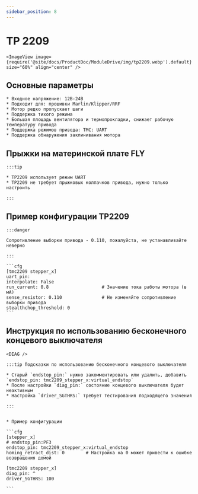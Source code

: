 ```yaml
---
sidebar_position: 8
---
```





# TP 2209

    <ImageView image={require('@site/docs/ProductDoc/ModuleDrive/img/tp2209.webp').default} size="60%" align="center" />


## Основные параметры

    * Входное напряжение: 12В-24В
    * Подходит для: прошивки Marlin/Klipper/RRF
    * Мотор редко пропускает шаги
    * Поддержка тихого режима
    * Большая площадь вентилятора и термопрокладки, снижает рабочую температуру привода
    * Поддержка режимов привода: TMC: UART
    * Поддержка обнаружения заклинивания мотора


## Прыжки на материнской плате FLY

    :::tip

    * TP2209 использует режим UART
    * TP2209 не требует прыжковых колпачков привода, нужно только настроить
    
    :::


## Пример конфигурации TP2209

    :::danger

    Сопротивление выборки привода - 0.110, пожалуйста, не устанавливайте неверно

    :::

    ```cfg
    [tmc2209 stepper_x]
    uart_pin: 
    interpolate: False
    run_current: 0.8                    # Значение тока работы мотора (в мА)
    sense_resistor: 0.110               # Не изменяйте сопротивление выборки привода
    stealthchop_threshold: 0
    ```



## Инструкция по использованию бесконечного концевого выключателя

    <DIAG />

    :::tip Подсказки по использованию бесконечного концевого выключателя

    * Старый `endstop_pin:` нужно закомментировать или удалить, добавить `endstop_pin: tmc2209_stepper_x:virtual_endstop`
    * После настройки `diag_pin:` состояние концевого выключателя будет неактивным
    * Настройка `driver_SGTHRS:` требует тестирования подходящего значения

    :::


    * Пример конфигурации

    ```cfg
    [stepper_x]
    # endstop_pin:PF3
    endstop_pin: tmc2209_stepper_x:virtual_endstop
    homing_retract_dist: 0        # Настройка на 0 может привести к ошибке возвращения домой

    [tmc2209 stepper_x]
    diag_pin: ^
    driver_SGTHRS: 100
    
    ```